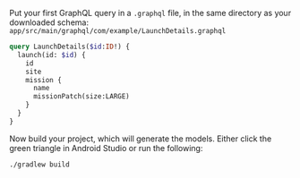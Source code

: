 
Put your first GraphQL query in a `.graphql` file, in the same directory as your downloaded schema: `app/src/main/graphql/com/example/LaunchDetails.graphql`

```graphql:title=src/main/graphql/com/example/LaunchDetails.graphql
query LaunchDetails($id:ID!) {
  launch(id: $id) {
    id
    site
    mission {
      name
      missionPatch(size:LARGE)
    }
  }
}
```

Now build your project, which will generate the models. Either click the green triangle in Android Studio or run the following:

```bash:title=(shell)
./gradlew build
```
